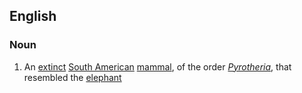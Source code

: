 ==English==

===Noun===
{{en-noun}}

# An [[extinct]] [[South American]] [[mammal]], of the order ''[[Pyrotheria]]'', that resembled the [[elephant]]